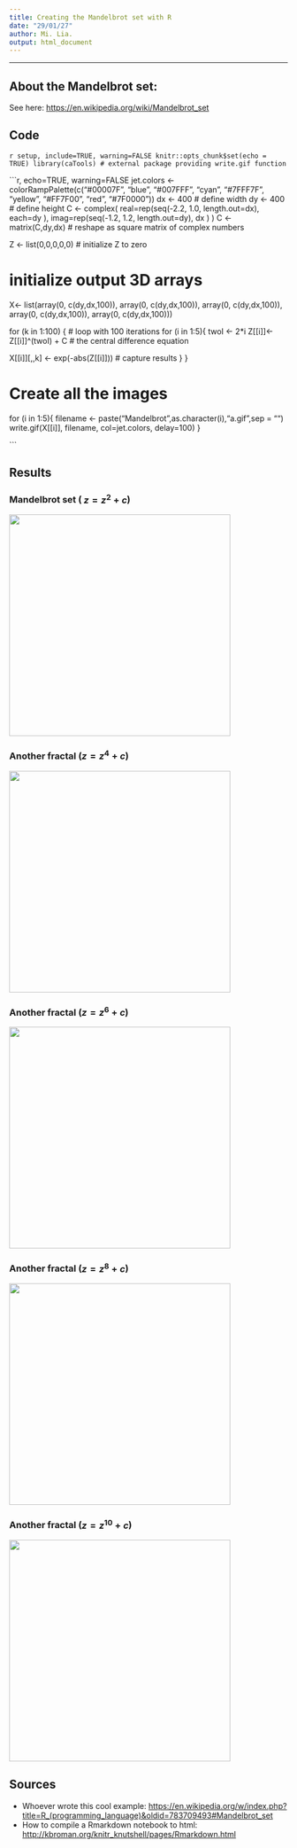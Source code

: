 ```yaml
---
title: Creating the Mandelbrot set with R
date: "29/01/27"
author: Mi. Lia.
output: html_document
---
```


***

## About the Mandelbrot set:

See here: <https://en.wikipedia.org/wiki/Mandelbrot_set>

## Code

```r setup, include=TRUE, warning=FALSE
knitr::opts_chunk$set(echo = TRUE)
library(caTools) # external package providing write.gif function
```

```r, echo=TRUE, warning=FALSE
jet.colors <- colorRampPalette(c("#00007F", "blue", "#007FFF", "cyan", "#7FFF7F",
                                 "yellow", "#FF7F00", "red", "#7F0000"))
dx <- 400                  # define width
dy <- 400                  # define height
C <- complex( real=rep(seq(-2.2, 1.0, length.out=dx), each=dy ),
              imag=rep(seq(-1.2, 1.2, length.out=dy), dx ) )
C <- matrix(C,dy,dx)       # reshape as square matrix of complex numbers


Z <- list(0,0,0,0,0) # initialize Z to zero

# initialize output 3D arrays
X<- list(array(0, c(dy,dx,100)),
	 array(0, c(dy,dx,100)),
	 array(0, c(dy,dx,100)),
	 array(0, c(dy,dx,100)),
	 array(0, c(dy,dx,100)))


for (k in 1:100) {          	     # loop with 100 iterations
  for (i in 1:5){
  twoI <- 2*i
  Z[[i]]<- Z[[i]]^(twoI) + C         # the central difference equation
  
  X[[i]][,,k] <- exp(-abs(Z[[i]]))   # capture results
  }
}

# Create all the images
for (i in 1:5){
	filename <- paste("Mandelbrot",as.character(i),"a.gif",sep = "")
	write.gif(X[[i]], filename, col=jet.colors, delay=100)
}

```

## Results

### Mandelbrot set ( $z = z^2 + c$)

<img src="./images/Mandelbrot1a.gif" style="width:400px;height:400px;" align="middle"></img>

### Another fractal ($z = z^4 + c$)

<img src="./images/Mandelbrot2a.gif" style="width:400px;height:400px;" align="middle"></img>

### Another fractal ($z = z^6 + c$)

<img src="./images/Mandelbrot3a.gif" style="width:400px;height:400px;" align="middle"></img>

### Another fractal ($z = z^8 + c$)

<img src="./images/Mandelbrot4a.gif" style="width:400px;height:400px;" align="middle"></img>

### Another fractal ($z = z^{10} + c$)

<img src="./images/Mandelbrot5a.gif" style="width:400px;height:400px;" align="middle"></img>


## Sources

* Whoever wrote this cool example: <https://en.wikipedia.org/w/index.php?title=R_(programming_language)&oldid=783709493#Mandelbrot_set>
* How to compile a Rmarkdown notebook to html: <http://kbroman.org/knitr_knutshell/pages/Rmarkdown.html>
